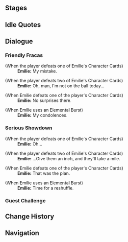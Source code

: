 {{stub|most dialogue is missing}}
{{Genius Invokation TCG Character Stages Intro}}

==Stages==
{{Genius Invokation TCG Stages/Detailed|Emilie}}

==Idle Quotes==
{{Dialogue Start}}
:{{DIcon|Idle}} {{tx}}
{{Dialogue End}}

==Dialogue==
===Friendly Fracas===
{{Dialogue Start}}
;(When the player defeats one of Emilie's Character Cards)
:'''Emilie:''' My mistake.

;(When the player defeats two of Emilie's Character Cards)
:'''Emilie:''' Oh, man, I'm not on the ball today...

;(When Emilie defeats one of the player's Character Cards)
:'''Emilie:''' No surprises there.

;(When Emilie uses an Elemental Burst)
:'''Emilie:''' My condolences.
{{Dialogue End}}

===Serious Showdown===
{{Dialogue Start}}
;(When the player defeats one of Emilie's Character Cards)
:'''Emilie:''' Oh...

;(When the player defeats two of Emilie's Character Cards)
:'''Emilie:''' ...Give them an inch, and they'll take a mile.

;(When Emilie defeats one of the player's Character Cards)
:'''Emilie:''' That was the plan.

;(When Emilie uses an Elemental Burst)
:'''Emilie:''' Time for a reshuffle.
{{Dialogue End}}

===Guest Challenge===
{{tx}}

==Change History==
{{Change History|5.5}}

==Navigation==
{{Genius Invokation TCG Stages Navbox}}